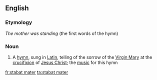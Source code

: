 ==English==

===Etymology===
{{etyl|la|en}} ''The mother was standing'' (the first words of the hymn)

===Noun===
{{wikipedia|Stabat Mater}}
{{en-noun}}

# {{lb|en|music}} A [[hymn]], sung in [[Latin]], telling of the sorrow of the [[Virgin Mary]] at the [[crucifixion]] of [[Jesus Christ]]; the [[music]] for this hymn

[[fr:stabat mater]]
[[ta:stabat mater]]
